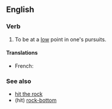 ==English==

===Verb===
{{head|en|verb|head=[[hit]] [[the]] [[rocks]]}}

# {{label|en|idiomatic}} To be at a [[low]] point in one's pursuits.

====Translations====
{{trans-top|to be at a low point}}
* French: {{t+|fr|toucher le fond}}
{{trans-mid}}
{{trans-bottom}}

===See also===
* [[hit the rock]]
* (hit) [[rock-bottom]]